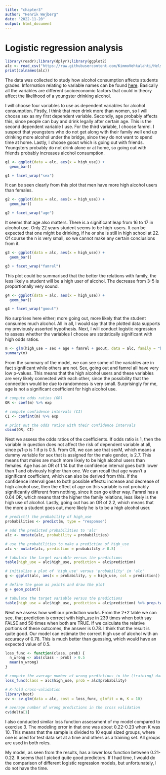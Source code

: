 ```yaml
---
title: "chapter3"
author: "Henrik Wejberg"
date: "2022-11-20"
output: html_document
---
```


# Logistic regression analysis

```r
library(readr);library(dplyr);library(ggplot2)
alc <- read_csv("https://raw.githubusercontent.com/KimmoVehkalahti/Helsinki-Open-Data-Science/master/datasets/alc.csv", show_col_types=FALSE)
print(colnames(alc))

```
The data was collected to study how alcohol consumption affects students grades. Information relating to variable names can be found [here](https://archive.ics.uci.edu/ml/datasets/Student+Performance). Basically all the variables are different socioeconomic factors that could in theory affect the likelihood of a youngster drinking alcohol. 

I will choose four variables to use as dependent variables for alcohol consumption. Firstly, I think that men drink more than women, so I will choose sex as my first dependent variable. Secondly, age probably affects this, since people can buy and drink legally after certain age. This is the second dependent variable I use. For the third variable, I choose famrel. I suspect that youngsters who do not get along with their family well end up drinking more alcohol under the bridge, since they do not want to spend time at home. Lastly, I choose goout which is going out with friends. Youngsters probably do not drink alone or at home, so going out with friends probably increases alcohol consumption. 

```r
g1 <- ggplot(data = alc, aes(x = high_use)) +
  geom_bar()

g1 + facet_wrap("sex")
```


It can be seen clearly from this plot that men have more high alcohol users than females.

```r
g2 <- ggplot(data = alc, aes(x = high_use)) +
  geom_bar()

g2 + facet_wrap("age")


```


It seems that age also matters. There is a significant leap from 16 to 17 in alcohol use. Only 22 years student seems to be high-users. It can be expected that one might be drinking, if he or she is still in high school at 22. Of course the n is very small, so we cannot make any certain conclusions from it. 



```r
g3 <- ggplot(data = alc, aes(x = high_use)) +
  geom_bar()

g3 + facet_wrap("famrel")
```

This plot could be summarised that the better the relations with family, the less likely a student will be a high user of alcohol. The decrease from 3-5 is proportionally very sound. 


```r
g4 <- ggplot(data = alc, aes(x = high_use)) +
  geom_bar()

g4 + facet_wrap("goout")
```


No surprises here either; more going out, more likely that the student consumes much alcohol. All in all, I would say that the plotted data supports my previously asserted hypothesis. Next, I will conduct logistic regression to assess whether the variables I choose are statistically significant with high odds ratios. 


```r

m <- glm(high_use ~ sex + age + famrel + goout, data = alc, family = "binomial")
summary(m)


```

From the summary of the model, we can see some of the variables are in fact significant while others are not. Sex, going out and famrel all have very low p-values. This means that the high alcohol users and these variables are very likely connected with each other, since the possibility that the connection would be due to randomness is very small. Surprisingly for me, age is not a significant coefficient for high alcohol use. 

```r
# compute odds ratios (OR)
OR <- coef(m) %>% exp

# compute confidence intervals (CI)
CI <- confint(m) %>% exp

# print out the odds ratios with their confidence intervals
cbind(OR, CI)
```
Next we assess the odds ratios of the coefficients. If odds ratio is 1, then the variable in question does not affect the risk of dependent variable at all, since p/1-p is 1 if p is 0.5. From OR, we can see that sexM, which means a dummy variable for sex that is assigned for the male gender, is 2.7. This means that males are much more likely to be high alcohol users than females. Age has an OR of 1.14 but the confidence interval goes both lower than 1 and obviously higher than one. We can recall that age wasn't a significant coefficient, which can also be derived from this. If the confidence interval goes to both possible effects: increase and decrease of high alcohol use, then the effect of age on this variable is not probably significantly different from nothing, since it can go either way. Famrel has a 0.64 OR, which means that the higher the family relations, less likely is the high use of alcohol. Lastly, going out has an OR of 2.2, which means that the more a student goes out, more likely he is to be a high alcohol user. 

```r
# predict() the probability of high_use
probabilities <- predict(m, type = "response")

# add the predicted probabilities to 'alc'
alc <- mutate(alc, probability = probabilities)

# use the probabilities to make a prediction of high_use
alc <- mutate(alc, prediction = probability > 0.5)

# tabulate the target variable versus the predictions
table(high_use = alc$high_use, prediction = alc$prediction)

# initialize a plot of 'high_use' versus 'probability' in 'alc'
g <- ggplot(alc, aes(x = probability, y = high_use, col = prediction))

# define the geom as points and draw the plot
g + geom_point()

# tabulate the target variable versus the predictions
table(high_use = alc$high_use, prediction = alc$prediction) %>% prop.table() %>% addmargins()
```
Next we assess how well our prediction works. From the 2*2 table we can see, that prediction is correct with high_use in 239 times when both say FALSE and 50 times when both are TRUE. If we calculate the relative portions of these outcomes, the answer is 0.78. I think that the result is quite good. Our model can estimate the correct high use of alcohol with an accuracy of 0.78. This is much better than guessing, which would have an expected value of 0.5. 

```r

loss_func <- function(class, prob) {
  n_wrong <- abs(class - prob) > 0.5
  mean(n_wrong)
}

# compute the average number of wrong predictions in the (training) data
loss_func(class = alc$high_use, prob = alc$probability)

# K-fold cross-validation
library(boot)
cv <- cv.glm(data = alc, cost = loss_func, glmfit = m, K = 10)

# average number of wrong predictions in the cross validation
cv$delta[1]

```
I also conducted similar loss function assessment of my model compared to exercise 3. The modeling error in that one was about 0.22-0.23 when K was 10. This means that the sample is divided to 10 equal sized groups, where one is used for test data set at a time and others as a training set. All groups are used in both roles. 

My model, as seen from the results, has a lower loss function between 0.21-0.22. It seems that I picked quite good predictors. If I had time, I would do the comparison of different logistic regression models, but unfortunately, I do not have the time. 



